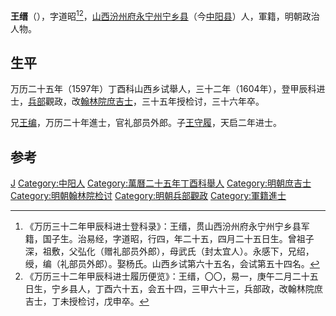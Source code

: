 '''王缙'''（{{bd|1570年||1608年|catIdx=}}），字道昭<ref>《万历三十二年甲辰科进士登科录》：王缙，贯山西汾州府永宁州宁乡县军籍，国子生。治易经，字道昭，行四，年二十五，四月二十五日生。曾祖子深，祖敷，父弘化（赠礼部员外郎），母武氏（封太宜人）。永感下，兄绍，绶，编（礼部员外郎）。娶杨氏。山西乡试第六十五名，会试第五十四名。</ref><ref>《万历三十二年甲辰科进士履历便览》：王缙，〇〇，易一，庚午二月二十五日生，宁乡县人，丁酉六十五，会五十四，三甲六十三，兵部政，改翰林院庶吉士，丁未授检讨，戊申卒。</ref>，[[山西|山西]][[汾州府|汾州府]][[永宁州|永宁州]][[宁乡县|宁乡县]]（今[[中阳县|中阳县]]）人，軍籍，明朝政治人物。

== 生平 ==
万历二十五年（1597年）丁酉科山西乡试舉人，三十二年（1604年），登甲辰科进士，[[兵部|兵部]]觀政，改[[翰林院|翰林院]][[庶吉士|庶吉士]]，三十五年授检讨，三十六年卒。

兄[[王编|王编]]，万历二十年進士，官礼部员外郎。子[[王守履|王守履]]，天启二年进士。

==参考==
{{reflist}}
{{明朝人物小作品}}
{{萬曆三十二年甲辰科殿試金榜}}
{{DEFAULTSORT:}}
[[Category:王姓|J]]
[[Category:中阳人|Category:中阳人]]
[[Category:萬曆二十五年丁酉科舉人|Category:萬曆二十五年丁酉科舉人]]
[[Category:明朝庶吉士|Category:明朝庶吉士]]
[[Category:明朝翰林院检讨|Category:明朝翰林院检讨]]
[[Category:明朝兵部觀政|Category:明朝兵部觀政]]
[[Category:軍籍進士|Category:軍籍進士]]
